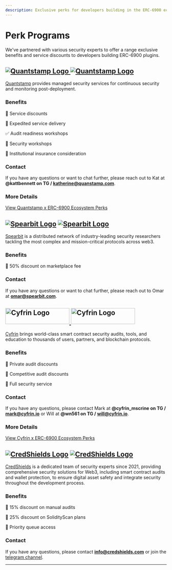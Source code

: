 ```yaml
---
description: Exclusive perks for developers building in the ERC-6900 ecosystem.
---
```


# Perk Programs

We've partnered with various security experts to offer a range exclusive benefits and service discounts to developers building ERC-6900 plugins.

## [![Quantstamp Logo](./quantstamp-logo-light.svg) ![Quantstamp Logo](./quantstamp-logo-dark.svg)](https://www.quantstamp.com)

[Quantstamp](https://www.quantstamp.com) provides managed security services for continuous security and monitoring post-deployment.

### Benefits

🤑 Service discounts

🚚 Expedited service delivery

✅ Audit readiness workshops

🔐 Security workshops

🏫 Institutional insurance consideration

### Contact

If you have any questions or want to chat further, please reach out to Kat at **@kattbennett on TG / katherine@quanstamp.com**.

### More Details

[View Quantstamp x ERC-6900 Ecosystem Perks](https://erc6900perks.notion.site/Quantstamp-x-ERC-6900-Ecosystem-Perks-beb229361a904b8b87650bd46fa8e599)

## [![Spearbit Logo](./spearbit-logo-light.svg)](https://spearbit.com/) [![Spearbit Logo](./spearbit-logo-dark.svg)](https://spearbit.com/)

[Spearbit](https://spearbit.com/) is a distributed network of industry-leading security researchers tackling the most complex and mission-critical protocols across web3.

### Benefits

🤑 50% discount on marketplace fee

### Contact

If you have any questions or want to chat further, please reach out to Omar at **omar@spearbit.com**.

## [<img src="./cyfrin-logo-light.png" alt="Cyfrin Logo" width="200" height="50" /> <img src="./cyfrin-logo-dark.png" alt="Cyfrin Logo" width="200" height="50" />](https://www.cyfrin.io/)

[Cyfrin](https://www.cyfrin.io/) brings world-class smart contract security audits, tools, and education to thousands of users, partners, and blockchain protocols.

### Benefits

🤑 Private audit discounts

🥊 Competitive audit discounts

🔐 Full security service

### Contact

If you have any questions, please contact Mark at **@cyfrin_mscrine on TG / mark@cyfrin.io** or Will at **@wn561 on TG / will@cyfrin.io**.

### More Details

[View Cyfrin x ERC-6900 Ecosystem Perks](https://cyfrin.notion.site/Cyfrin-CodeHawks-x-ERC-6900-Ecosystem-Partnership-c994e83b7d87419cada206ed08b3c3d7)

## [![CredShields Logo](./credshields-logo-light.svg)](https://credshields.com/) [![CredShields Logo](./credshields-logo-dark.svg)](https://credshields.com/)

[CredShields](https://credshields.com/) is a dedicated team of security experts since 2021, providing comprehensive security solutions for Web3, including smart contract audits and wallet protection, to ensure digital asset safety and integrate security throughout the development process.

### Benefits

🤑 15% discount on manual audits

💸 25% discount on SolidityScan plans

🎉 Priority queue access

### Contact

If you have any questions, please contact **info@credshields.com** or join the [telegram channel](https://t.me/solidityscan).

---
